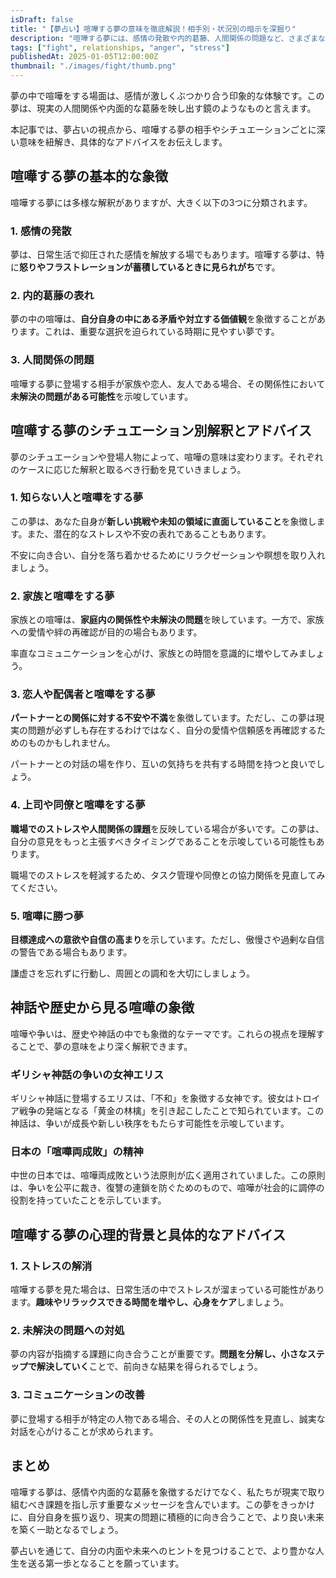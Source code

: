 ```yaml
---
isDraft: false
title: "【夢占い】喧嘩する夢の意味を徹底解説！相手別・状況別の暗示を深掘り"
description: "喧嘩する夢には、感情の発散や内的葛藤、人間関係の問題など、さまざまなメッセージが込められています。本記事では、夢占いの視点から相手や状況別の意味を詳しく解説し、夢が示す心理的背景や未来へのアドバイスもお届けします。"
tags: ["fight", relationships, "anger", "stress"]
publishedAt: 2025-01-05T12:00:00Z
thumbnail: "./images/fight/thumb.png"
---
```


夢の中で喧嘩をする場面は、感情が激しくぶつかり合う印象的な体験です。この夢は、現実の人間関係や内面的な葛藤を映し出す鏡のようなものと言えます。

本記事では、夢占いの視点から、喧嘩する夢の相手やシチュエーションごとに深い意味を紐解き、具体的なアドバイスをお伝えします。

<TableOfContents />

<AdUnit />

## 喧嘩する夢の基本的な象徴

喧嘩する夢には多様な解釈がありますが、大きく以下の3つに分類されます。

### 1. 感情の発散

夢は、日常生活で抑圧された感情を解放する場でもあります。喧嘩する夢は、特に**怒りやフラストレーションが蓄積しているときに見られがち**です。

### 2. 内的葛藤の表れ

夢の中の喧嘩は、**自分自身の中にある矛盾や対立する価値観**を象徴することがあります。これは、重要な選択を迫られている時期に見やすい夢です。

### 3. 人間関係の問題

喧嘩する夢に登場する相手が家族や恋人、友人である場合、その関係性において**未解決の問題がある可能性**を示唆しています。

<AdUnit />

## 喧嘩する夢のシチュエーション別解釈とアドバイス

夢のシチュエーションや登場人物によって、喧嘩の意味は変わります。それぞれのケースに応じた解釈と取るべき行動を見ていきましょう。

### 1. 知らない人と喧嘩をする夢

この夢は、あなた自身が**新しい挑戦や未知の領域に直面していること**を象徴します。また、潜在的なストレスや不安の表れであることもあります。

不安に向き合い、自分を落ち着かせるためにリラクゼーションや瞑想を取り入れましょう。

### 2. 家族と喧嘩をする夢

家族との喧嘩は、**家庭内の関係性や未解決の問題**を映しています。一方で、家族への愛情や絆の再確認が目的の場合もあります。

率直なコミュニケーションを心がけ、家族との時間を意識的に増やしてみましょう。

### 3. 恋人や配偶者と喧嘩をする夢

**パートナーとの関係に対する不安や不満**を象徴しています。ただし、この夢は現実の問題が必ずしも存在するわけではなく、自分の愛情や信頼感を再確認するためのものかもしれません。

パートナーとの対話の場を作り、互いの気持ちを共有する時間を持つと良いでしょう。

### 4. 上司や同僚と喧嘩をする夢

**職場でのストレスや人間関係の課題**を反映している場合が多いです。この夢は、自分の意見をもっと主張すべきタイミングであることを示唆している可能性もあります。

職場でのストレスを軽減するため、タスク管理や同僚との協力関係を見直してみてください。

### 5. 喧嘩に勝つ夢

**目標達成への意欲や自信の高まり**を示しています。ただし、傲慢さや過剰な自信の警告である場合もあります。

謙虚さを忘れずに行動し、周囲との調和を大切にしましょう。

<AdUnit />

## 神話や歴史から見る喧嘩の象徴

喧嘩や争いは、歴史や神話の中でも象徴的なテーマです。これらの視点を理解することで、夢の意味をより深く解釈できます。

### ギリシャ神話の争いの女神エリス

ギリシャ神話に登場するエリスは、「不和」を象徴する女神です。彼女はトロイア戦争の発端となる「黄金の林檎」を引き起こしたことで知られています。この神話は、争いが成長や新しい秩序をもたらす可能性を示唆しています。

### 日本の「喧嘩両成敗」の精神

中世の日本では、喧嘩両成敗という法原則が広く適用されていました。この原則は、争いを公平に裁き、復讐の連鎖を防ぐためのもので、喧嘩が社会的に調停の役割を持っていたことを示しています。

<AdUnit />

## 喧嘩する夢の心理的背景と具体的なアドバイス

### 1. ストレスの解消

喧嘩する夢を見た場合は、日常生活の中でストレスが溜まっている可能性があります。**趣味やリラックスできる時間を増やし、心身をケア**しましょう。

### 2. 未解決の問題への対処

夢の内容が指摘する課題に向き合うことが重要です。**問題を分解し、小さなステップで解決していく**ことで、前向きな結果を得られるでしょう。

### 3. コミュニケーションの改善

夢に登場する相手が特定の人物である場合、その人との関係性を見直し、誠実な対話を心がけることが求められます。

<AdUnit />

## まとめ

喧嘩する夢は、感情や内面的な葛藤を象徴するだけでなく、私たちが現実で取り組むべき課題を指し示す重要なメッセージを含んでいます。この夢をきっかけに、自分自身を振り返り、現実の問題に積極的に向き合うことで、より良い未来を築く一助となるでしょう。

夢占いを通じて、自分の内面や未来へのヒントを見つけることで、より豊かな人生を送る第一歩となることを願っています。
